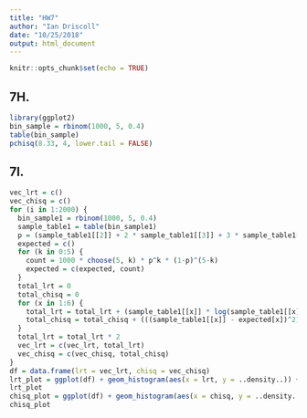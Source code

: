 ```yaml
---
title: "HW7"
author: "Ian Driscoll"
date: "10/25/2018"
output: html_document
---
```


```r
knitr::opts_chunk$set(echo = TRUE)
```


## 7H.

```r
library(ggplot2)
bin_sample = rbinom(1000, 5, 0.4)
table(bin_sample)
pchisq(8.33, 4, lower.tail = FALSE)
```

## 7I.

```r
vec_lrt = c()
vec_chisq = c()
for (i in 1:2000) {
  bin_sample1 = rbinom(1000, 5, 0.4)
  sample_table1 = table(bin_sample1)
  p = (sample_table1[[2]] + 2 * sample_table1[[3]] + 3 * sample_table1[[4]] + 4 *           sample_table1[[5]] + 5 * sample_table1[[6]]) / (5 * sample_table1[[1]] + 5 *          sample_table1[[2]] + 5 * sample_table1[[3]] + 5 * sample_table1[[4]] + 5 *            sample_table1[[5]] + 5 * sample_table1[[6]])
  expected = c()
  for (k in 0:5) {
    count = 1000 * choose(5, k) * p^k * (1-p)^(5-k)
    expected = c(expected, count)
  }
  total_lrt = 0
  total_chisq = 0
  for (x in 1:6) {
    total_lrt = total_lrt + (sample_table1[[x]] * log(sample_table1[[x]] / expected[x]))
    total_chisq = total_chisq + (((sample_table1[[x]] - expected[x])^2) / expected[x])
  }
  total_lrt = total_lrt * 2
  vec_lrt = c(vec_lrt, total_lrt)
  vec_chisq = c(vec_chisq, total_chisq)
}
df = data.frame(lrt = vec_lrt, chisq = vec_chisq)
lrt_plot = ggplot(df) + geom_histogram(aes(x = lrt, y = ..density..)) + stat_function(fun = dchisq, args = list(df = 4))
lrt_plot
chisq_plot = ggplot(df) + geom_histogram(aes(x = chisq, y = ..density..)) + stat_function(fun = dchisq, args = list(df = 4))
chisq_plot
```